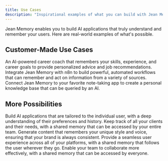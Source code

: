 ```yaml
---
title: Use Cases
description: "Inspirational examples of what you can build with Jean Memory."
---
```


Jean Memory enables you to build AI applications that truly understand and remember your users. Here are real-world examples of what's possible.

## Customer-Made Use Cases

<CardGroup>
  <Card
    title="AI Career Coaching"
    icon="user-tie"
  >
    An AI-powered career coach that remembers your skills, experience, and career goals to provide personalized advice and job recommendations.
  </Card>
  <Card
    title="Agentic Memory with n8n"
    icon="cogs"
  >
    Integrate Jean Memory with n8n to build powerful, automated workflows that can remember and act on information from a variety of sources.
  </Card>
  <Card
    title="Personalized Note-Taking"
    icon="sticky-note"
  >
    Connect Jean Memory to your favorite note-taking app to create a personal knowledge base that can be queried by an AI.
  </Card>
</CardGroup>

## More Possibilities

<CardGroup>
    <Card
        title="Personalized AI Applications"
        icon="robot"
    >
        Build AI applications that are tailored to the individual user, with a deep understanding of their preferences and history.
    </Card>
    <Card
        title="Long-Term Client Memory"
        icon="users"
    >
        Keep track of all your clients and their needs, with a shared memory that can be accessed by your entire team.
    </Card>
    <Card
        title="Programmatic Content Creation"
        icon="pencil-alt"
    >
        Generate content that remembers your unique style and voice, ensuring that your brand is always consistent.
    </Card>
    <Card
        title="Working Memory Across Platforms"
        icon="desktop"
    >
        Provide a seamless user experience across all of your platforms, with a shared memory that follows the user wherever they go.
    </d>
    <Card
        title="Shared Memory for Coworkers"
        icon="briefcase"
    >
        Enable your team to collaborate more effectively, with a shared memory that can be accessed by everyone.
    </Card>
</CardGroup>
